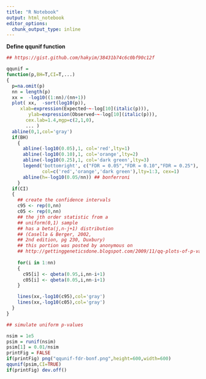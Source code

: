 ```yaml
---
title: "R Notebook"
output: html_notebook
editor_options: 
  chunk_output_type: inline
---
```


**Define qqunif function**
```r

## https://gist.github.com/hakyim/38431b74c6c0bf90c12f

qqunif = 
function(p,BH=T,CI=T,...)
{
  p=na.omit(p)
  nn = length(p)
  xx =  -log10((1:nn)/(nn+1))
  plot( xx,  -sort(log10(p)),
     xlab=expression(Expected~~-log[10](italic(p))),
        ylab=expression(Observed~~-log[10](italic(p))),
       cex.lab=1.4,mgp=c(2,1,0),
       ... )
  abline(0,1,col='gray')
  if(BH)
    {
      abline(-log10(0.05),1, col='red',lty=1)
      abline(-log10(0.10),1, col='orange',lty=2)
      abline(-log10(0.25),1, col='dark green',lty=3)
      legend('bottomright', c("FDR = 0.05","FDR = 0.10","FDR = 0.25"),
             col=c('red','orange','dark green'),lty=1:3, cex=1)
      abline(h=-log10(0.05/nn)) ## bonferroni
    }
  if(CI)
  {
    ## create the confidence intervals
    c95 <- rep(0,nn)
    c05 <- rep(0,nn)
    ## the jth order statistic from a
    ## uniform(0,1) sample
    ## has a beta(j,n-j+1) distribution
    ## (Casella & Berger, 2002,
    ## 2nd edition, pg 230, Duxbury)
    ## this portion was posted by anonymous on
    ## http://gettinggeneticsdone.blogspot.com/2009/11/qq-plots-of-p-values-in-r-using-ggplot2.html
    
    for(i in 1:nn)
    {
      c95[i] <- qbeta(0.95,i,nn-i+1)
      c05[i] <- qbeta(0.05,i,nn-i+1)
    }

    lines(xx,-log10(c95),col='gray')
    lines(xx,-log10(c05),col='gray')
  }
}
```

```r

## simulate uniform p-values

nsim = 1e5
psim = runif(nsim)
psim[1] = 0.01/nsim
printFig = FALSE
if(printFig) png("qqunif-fdr-bonf.png",height=600,width=600) 
qqunif(psim,CI=TRUE)
if(printFig) dev.off()

```



